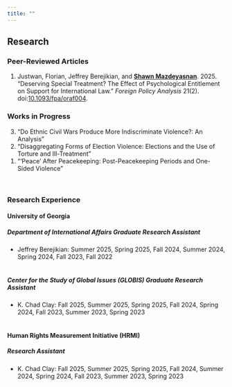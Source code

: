 ```yaml
---
title: ""
---
```


## Research

### Peer-Reviewed Articles

<ol reversed>
<li> Justwan, Florian, Jeffrey Berejikian, and [**Shawn Mazdeyasnan**]{.underline}. 2025. “Deserving Special Treatment? The Effect of Psychological Entitlement on Support for International Law.” *Foreign Policy Analysis* 21(2). doi:[10.1093/fpa/oraf004](https://doi.org/10.1093/fpa/oraf004). </li>
</ol>

```{=html}
<!--
### Articles in Revision
-->
```
### Works in Progress

<ol reversed>
<li> "Do Ethnic Civil Wars Produce More Indiscriminate Violence?: An Analysis" </li>
<li> "Disaggregating Forms of Election Violence: Elections and the Use of Torture and Ill-Treatment" </li>
<li> "'Peace' After Peacekeeping: Post-Peacekeeping Periods and One-Sided Violence" </li>
</ol>

<br>

### Research Experience

#### University of Georgia

##### *Department of International Affairs Graduate Research Assistant*

-   Jeffrey Berejikian: Summer 2025, Spring 2025, Fall 2024, Summer 2024, Spring 2024, Fall 2023, Fall 2022 <br> <br>

##### *Center for the Study of Global Issues (GLOBIS) Graduate Research Assistant*

-   K. Chad Clay: Fall 2025, Summer 2025, Spring 2025, Fall 2024, Spring 2024, Fall 2023, Summer 2023, Spring 2023 <br> <br>

#### Human Rights Measurement Initiative (HRMI)

##### *Research Assistant*

-   K. Chad Clay: Fall 2025, Summer 2025, Spring 2025, Fall 2024, Summer 2024, Spring 2024, Fall 2023, Summer 2023, Spring 2023
